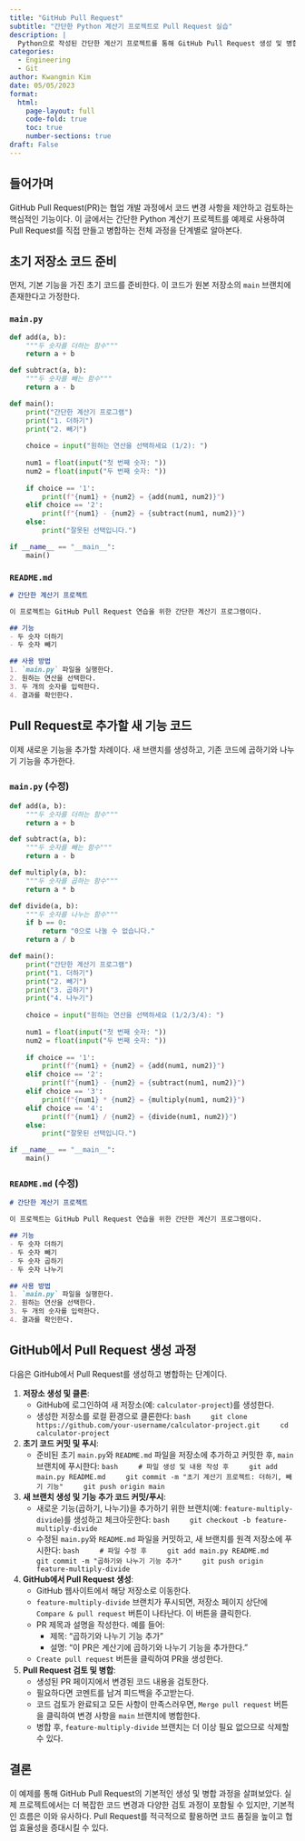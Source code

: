 ```yaml
---
title: "GitHub Pull Request"
subtitle: "간단한 Python 계산기 프로젝트로 Pull Request 실습"
description: |
  Python으로 작성된 간단한 계산기 프로젝트를 통해 GitHub Pull Request 생성 및 병합 과정을 단계별로 실습한다.
categories:
  - Engineering
  - Git
author: Kwangmin Kim
date: 05/05/2023
format: 
  html:
    page-layout: full
    code-fold: true
    toc: true
    number-sections: true
draft: False
---
```


## 들어가며

GitHub Pull Request(PR)는 협업 개발 과정에서 코드 변경 사항을 제안하고 검토하는 핵심적인 기능이다. 이 글에서는 간단한 Python 계산기 프로젝트를 예제로 사용하여 Pull Request를 직접 만들고 병합하는 전체 과정을 단계별로 알아본다.

## 초기 저장소 코드 준비

먼저, 기본 기능을 가진 초기 코드를 준비한다. 이 코드가 원본 저장소의 `main` 브랜치에 존재한다고 가정한다.

### `main.py`

```python
def add(a, b):
    """두 숫자를 더하는 함수"""
    return a + b

def subtract(a, b):
    """두 숫자를 빼는 함수"""
    return a - b

def main():
    print("간단한 계산기 프로그램")
    print("1. 더하기")
    print("2. 빼기")
    
    choice = input("원하는 연산을 선택하세요 (1/2): ")
    
    num1 = float(input("첫 번째 숫자: "))
    num2 = float(input("두 번째 숫자: "))
    
    if choice == '1':
        print(f"{num1} + {num2} = {add(num1, num2)}")
    elif choice == '2':
        print(f"{num1} - {num2} = {subtract(num1, num2)}")
    else:
        print("잘못된 선택입니다.")

if __name__ == "__main__":
    main()
```

### `README.md`

```markdown
# 간단한 계산기 프로젝트

이 프로젝트는 GitHub Pull Request 연습을 위한 간단한 계산기 프로그램이다.

## 기능
- 두 숫자 더하기
- 두 숫자 빼기

## 사용 방법
1. `main.py` 파일을 실행한다.
2. 원하는 연산을 선택한다.
3. 두 개의 숫자를 입력한다.
4. 결과를 확인한다.
```

## Pull Request로 추가할 새 기능 코드

이제 새로운 기능을 추가할 차례이다. 새 브랜치를 생성하고, 기존 코드에 곱하기와 나누기 기능을 추가한다.

### `main.py` (수정)

```python
def add(a, b):
    """두 숫자를 더하는 함수"""
    return a + b

def subtract(a, b):
    """두 숫자를 빼는 함수"""
    return a - b

def multiply(a, b):
    """두 숫자를 곱하는 함수"""
    return a * b

def divide(a, b):
    """두 숫자를 나누는 함수"""
    if b == 0:
        return "0으로 나눌 수 없습니다."
    return a / b

def main():
    print("간단한 계산기 프로그램")
    print("1. 더하기")
    print("2. 빼기")
    print("3. 곱하기")
    print("4. 나누기")
    
    choice = input("원하는 연산을 선택하세요 (1/2/3/4): ")
    
    num1 = float(input("첫 번째 숫자: "))
    num2 = float(input("두 번째 숫자: "))
    
    if choice == '1':
        print(f"{num1} + {num2} = {add(num1, num2)}")
    elif choice == '2':
        print(f"{num1} - {num2} = {subtract(num1, num2)}")
    elif choice == '3':
        print(f"{num1} * {num2} = {multiply(num1, num2)}")
    elif choice == '4':
        print(f"{num1} / {num2} = {divide(num1, num2)}")
    else:
        print("잘못된 선택입니다.")

if __name__ == "__main__":
    main()
```

### `README.md` (수정)

```markdown
# 간단한 계산기 프로젝트

이 프로젝트는 GitHub Pull Request 연습을 위한 간단한 계산기 프로그램이다.

## 기능
- 두 숫자 더하기
- 두 숫자 빼기
- 두 숫자 곱하기
- 두 숫자 나누기

## 사용 방법
1. `main.py` 파일을 실행한다.
2. 원하는 연산을 선택한다.
3. 두 개의 숫자를 입력한다.
4. 결과를 확인한다.
```

## GitHub에서 Pull Request 생성 과정

다음은 GitHub에서 Pull Request를 생성하고 병합하는 단계이다.

1.  **저장소 생성 및 클론**:
    *   GitHub에 로그인하여 새 저장소(예: `calculator-project`)를 생성한다.
    *   생성한 저장소를 로컬 환경으로 클론한다:
        ```bash
        git clone https://github.com/your-username/calculator-project.git
        cd calculator-project
        ```

2.  **초기 코드 커밋 및 푸시**:
    *   준비된 초기 `main.py`와 `README.md` 파일을 저장소에 추가하고 커밋한 후, `main` 브랜치에 푸시한다:
        ```bash
        # 파일 생성 및 내용 작성 후
        git add main.py README.md
        git commit -m "초기 계산기 프로젝트: 더하기, 빼기 기능"
        git push origin main
        ```

3.  **새 브랜치 생성 및 기능 추가 코드 커밋/푸시**:
    *   새로운 기능(곱하기, 나누기)을 추가하기 위한 브랜치(예: `feature-multiply-divide`)를 생성하고 체크아웃한다:
        ```bash
        git checkout -b feature-multiply-divide
        ```
    *   수정된 `main.py`와 `README.md` 파일을 커밋하고, 새 브랜치를 원격 저장소에 푸시한다:
        ```bash
        # 파일 수정 후
        git add main.py README.md
        git commit -m "곱하기와 나누기 기능 추가"
        git push origin feature-multiply-divide
        ```

4.  **GitHub에서 Pull Request 생성**:
    *   GitHub 웹사이트에서 해당 저장소로 이동한다.
    *   `feature-multiply-divide` 브랜치가 푸시되면, 저장소 페이지 상단에 `Compare & pull request` 버튼이 나타난다. 이 버튼을 클릭한다.
    *   PR 제목과 설명을 작성한다. 예를 들어:
        *   제목: "곱하기와 나누기 기능 추가"
        *   설명: "이 PR은 계산기에 곱하기와 나누기 기능을 추가한다."
    *   `Create pull request` 버튼을 클릭하여 PR을 생성한다.

5.  **Pull Request 검토 및 병합**:
    *   생성된 PR 페이지에서 변경된 코드 내용을 검토한다.
    *   필요하다면 코멘트를 남겨 피드백을 주고받는다.
    *   코드 검토가 완료되고 모든 사항이 만족스러우면, `Merge pull request` 버튼을 클릭하여 변경 사항을 `main` 브랜치에 병합한다.
    *   병합 후, `feature-multiply-divide` 브랜치는 더 이상 필요 없으므로 삭제할 수 있다.

## 결론

이 예제를 통해 GitHub Pull Request의 기본적인 생성 및 병합 과정을 살펴보았다. 실제 프로젝트에서는 더 복잡한 코드 변경과 다양한 검토 과정이 포함될 수 있지만, 기본적인 흐름은 이와 유사하다. Pull Request를 적극적으로 활용하면 코드 품질을 높이고 협업 효율성을 증대시킬 수 있다.
